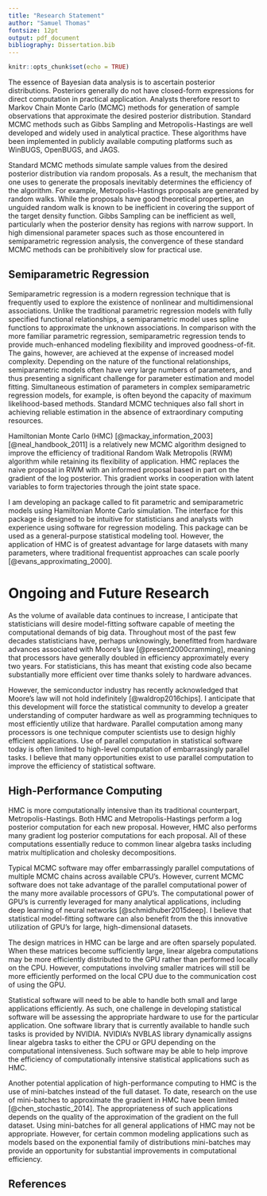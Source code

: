 ```yaml
---
title: "Research Statement"
author: "Samuel Thomas"
fontsize: 12pt
output: pdf_document
bibliography: Dissertation.bib
---
```


```r
knitr::opts_chunk$set(echo = TRUE)
```

The essence of Bayesian data analysis is to ascertain posterior distributions.  Posteriors generally do not have closed-form expressions for direct computation in practical application.  Analysts therefore resort to Markov Chain Monte Carlo (MCMC) methods for generation of sample observations that approximate the desired posterior distribution. Standard MCMC methods such as Gibbs Sampling and Metropolis-Hastings are well developed and widely used in analytical practice.  These algorithms have been implemented in publicly available computing platforms such as WinBUGS, OpenBUGS, and JAGS. 

Standard MCMC methods simulate sample values from the desired posterior distribution via random proposals.  As a result, the mechanism that one uses to generate the proposals inevitably determines the efficiency of the algorithm. For example, Metropolis-Hastings proposals are generated by random walks.  While the proposals have good theoretical properties, an unguided random walk is known to be inefficient in covering the support of the target density function.  Gibbs Sampling can be inefficient as well, particularly when the posterior density has regions with narrow support.  In high dimensional parameter spaces such as those encountered in semiparametric regression analysis, the convergence of these standard MCMC methods can be prohibitively slow for practical use.  

## Semiparametric Regression

Semiparametric regression is a modern regression technique that is frequently used to explore the existence of nonlinear and multidimensional associations. Unlike the traditional parametric regression models with fully specified functional relationships, a semiparametric model uses spline functions to approximate the unknown associations. In comparison with the more familiar parametric regression, semiparametric regression tends to provide much-enhanced modeling flexibility and improved goodness-of-fit. The gains, however, are achieved at the expense of increased model complexity. Depending on the nature of the functional relationships, semiparametric models often have very large numbers of parameters, and thus presenting a significant challenge for parameter estimation and model fitting. Simultaneous estimation of parameters in complex semiparametric regression models, for example, is often beyond the capacity of maximum likelihood-based methods. Standard MCMC techniques also fall short in achieving reliable estimation in the absence of extraordinary computing resources.

Hamiltonian Monte Carlo (HMC) [@mackay_information_2003][@neal_handbook_2011] is a relatively new MCMC algorithm designed to improve the efficiency of traditional Random Walk Metropolis (RWM) algorithm while retaining its flexibility of application.  HMC replaces the naive proposal in RWM with an informed proposal based in part on the gradient of the log posterior.  This gradient works in cooperation with latent variables to form trajectories through the joint state space.  

I am developing an \textbf{\textsf{R}} package called \textsf{semiparMCMC} to fit parametric and semiparametric models using Hamiltonian Monte Carlo simulation.  The interface for this package is designed to be intuitive for statisticians and analysts with experience using \textbf{\textsf{R}} software for regression modeling.  This package can be used as a general-purpose statistical modeling tool.  However, the application of HMC is of greatest advantage for large datasets with many parameters, where traditional frequentist approaches can scale poorly [@evans_approximating_2000].   

# Ongoing and Future Research

As the volume of available data continues to increase, I anticipate that statisticians will desire model-fitting software capable of meeting the computational demands of big data.  Throughout most of the past few decades statisticians have, perhaps unknowingly, benefitted from hardware advances associated with Moore's law [@present2000cramming], meaning that processors have generally doubled in efficiency approximately every two years.  For statisticians, this has meant that existing code also became substantially more efficient over time thanks solely to hardware advances.  

However, the semiconductor industry has recently acknowledged that Moore's law will not hold indefinitely [@waldrop2016chips].  I anticipate that this development will force the statistical community to develop a greater understanding of computer hardware as well as programming techniques to most efficiently utilize that hardware.  Parallel computation among many processors is one technique computer scientists use to design highly efficient applications.  Use of parallel computation in statistical software today is often limited to high-level computation of embarrassingly parallel tasks.  I believe that many opportunities exist to use parallel computation to improve the efficiency of statistical software. 

## High-Performance Computing

HMC is more computationally intensive than its traditional counterpart, Metropolis-Hastings.  Both HMC and Metropolis-Hastings perform a log posterior computation for each new proposal.  However, HMC also performs many gradient log posterior computations for each proposal.   All of these computations essentially reduce to common linear algebra tasks including matrix multiplication and cholesky decompositions.  

Typical MCMC software may offer embarrassingly parallel computations of multiple MCMC chains across available CPU's.  However, current MCMC software does not take advantage of the parallel computational power of the many more available processors of GPU's.  The computational power of GPU's is currently leveraged for many analytical applications, including deep learning of neural networks [@schmidhuber2015deep].  I believe that statistical model-fitting software can also benefit from the this innovative utilization of GPU's for large, high-dimensional datasets.  

The design matrices in HMC can be large and are often sparsely populated.  When these matrices become sufficiently large, linear algebra computations may be more efficiently distributed to the GPU rather than performed locally on the CPU.  However, computations involving smaller matrices will still be more efficiently performed on the local CPU due to the communication cost of using the GPU.  

Statistical software will need to be able to handle both small and large applications efficiently.  As such, one challenge in developing statistical software will be assessing the appropriate hardware to use for the particular application.  One software library that is currently available to handle such tasks is provided by NVIDIA.  NVIDIA's NVBLAS library dynamically assigns linear algebra tasks to either the CPU or GPU depending on the computational intensiveness.  Such software may be able to help improve the efficiency of computationally intensive statistical applications such as HMC.  

Another potential application of high-performance computing to HMC is the use of mini-batches instead of the full dataset.  To date, research on the use of mini-batches to approximate the gradient in HMC have been limited [@chen_stochastic_2014].  The appropriateness of such applications depends on the quality of the approximation of the gradient on the full dataset.  Using mini-batches for all general applications of HMC may not be appropriate.  However, for certain common modeling applications such as models based on the exponential family of distributions mini-batches may provide an opportunity for substantial improvements in computational efficiency.

## References


